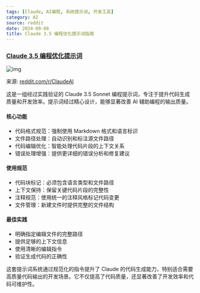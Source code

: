```yaml
---
tags: [Claude, AI编程, 系统提示词, 开发工具]
category: AI
source: reddit
date: 2024-09-08
title: Claude 3.5 编程优化提示词指南
---
```


### [Claude 3.5 编程优化提示词](https://www.reddit.com/r/ClaudeAI/comments/1dwra38/sonnet_35_for_coding_system_prompt/)

![img](https://img.mengpeng.tech/i/2024/12/04/674fec7918121.webp)

来源: [reddit.com/r/ClaudeAI](https://www.reddit.com/r/ClaudeAI/comments/1dwra38/sonnet_35_for_coding_system_prompt/)

这是一组经过实践验证的 Claude 3.5 Sonnet 编程提示词，专注于提升代码生成质量和开发效率。提示词经过精心设计，能够显著改善 AI 辅助编程的输出质量。

#### 核心功能
- 代码格式规范：强制使用 Markdown 格式和语言标识
- 文件路径处理：自动识别和标注源文件路径
- 代码编辑优化：智能处理代码片段的上下文关系
- 错误处理增强：提供更详细的错误分析和修复建议

#### 使用规范
- 代码块标记：必须包含语言类型和文件路径
- 上下文保持：保留关键代码片段的完整性
- 注释规范：使用统一的注释风格标记代码变更
- 文件管理：新建文件时提供完整的文件结构

#### 最佳实践
- 明确指定编辑文件的完整路径
- 提供足够的上下文信息
- 使用清晰的编辑指令
- 验证生成代码的正确性

这套提示词系统通过规范化的指令提升了 Claude 的代码生成能力，特别适合需要高质量代码输出的开发场景。它不仅提高了代码质量，还显著改善了开发效率和代码可维护性。 
